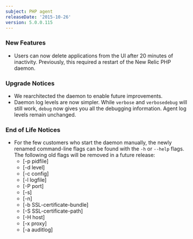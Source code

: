 ```yaml
---
subject: PHP agent
releaseDate: '2015-10-26'
version: 5.0.0.115
---
```


### New Features

* Users can now delete applications from the UI after 20 minutes of inactivity. Previously, this required a restart of the New Relic PHP daemon.

### Upgrade Notices

* We rearchitected the daemon to enable future improvements.
* Daemon log levels are now simpler. While `verbose` and `verbosedebug` will still work, `debug` now gives you all the debugging information. Agent log levels remain unchanged.

### End of Life Notices

* For the few customers who start the daemon manually, the newly renamed command-line flags can be found with the `-h` or `--help` flags. The following old flags will be removed in a future release:
  * \[-p pidfile]
  * \[-d level]
  * \[-c config]
  * \[-l logfile]
  * \[-P port]
  * \[-s]
  * \[-n]
  * \[-b SSL-certificate-bundle]
  * \[-S SSL-certificate-path]
  * \[-H host]
  * \[-x proxy]
  * \[-a auditlog]
